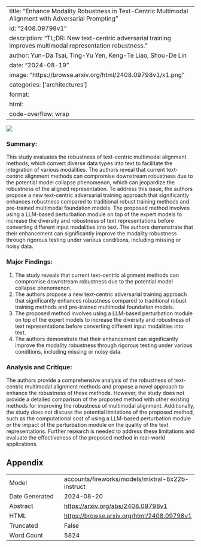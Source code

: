 
---
title: "Enhance Modality Robustness in Text-Centric Multimodal Alignment with Adversarial Prompting"
id: "2408.09798v1"
description: "TL;DR: New text-centric adversarial training improves multimodal representation robustness."
author: Yun-Da Tsai, Ting-Yu Yen, Keng-Te Liao, Shou-De Lin
date: "2024-08-19"
image: "https://browse.arxiv.org/html/2408.09798v1/x1.png"
categories: ['architectures']
format:
  html:
    code-overflow: wrap
---

![](https://browse.arxiv.org/html/2408.09798v1/x1.png)

### Summary:

This study evaluates the robustness of text-centric multimodal alignment methods, which convert diverse data types into text to facilitate the integration of various modalities. The authors reveal that current text-centric alignment methods can compromise downstream robustness due to the potential model collapse phenomenon, which can jeopardize the robustness of the aligned representation. To address this issue, the authors propose a new text-centric adversarial training approach that significantly enhances robustness compared to traditional robust training methods and pre-trained multimodal foundation models. The proposed method involves using a LLM-based perturbation module on top of the expert models to increase the diversity and robustness of text representations before converting different input modalities into text. The authors demonstrate that their enhancement can significantly improve the modality robustness through rigorous testing under various conditions, including missing or noisy data.

### Major Findings:

1. The study reveals that current text-centric alignment methods can compromise downstream robustness due to the potential model collapse phenomenon.
2. The authors propose a new text-centric adversarial training approach that significantly enhances robustness compared to traditional robust training methods and pre-trained multimodal foundation models.
3. The proposed method involves using a LLM-based perturbation module on top of the expert models to increase the diversity and robustness of text representations before converting different input modalities into text.
4. The authors demonstrate that their enhancement can significantly improve the modality robustness through rigorous testing under various conditions, including missing or noisy data.

### Analysis and Critique:

The authors provide a comprehensive analysis of the robustness of text-centric multimodal alignment methods and propose a novel approach to enhance the robustness of these methods. However, the study does not provide a detailed comparison of the proposed method with other existing methods for improving the robustness of multimodal alignment. Additionally, the study does not discuss the potential limitations of the proposed method, such as the computational cost of using a LLM-based perturbation module or the impact of the perturbation module on the quality of the text representations. Further research is needed to address these limitations and evaluate the effectiveness of the proposed method in real-world applications.

## Appendix

|          |          |
|----------|----------|
| Model     | accounts/fireworks/models/mixtral-8x22b-instruct       |
| Date Generated     | 2024-08-20       |
| Abstract | [https://arxiv.org/abs/2408.09798v1](https://arxiv.org/abs/2408.09798v1)        |
| HTML     | [https://browse.arxiv.org/html/2408.09798v1](https://browse.arxiv.org/html/2408.09798v1)       |
| Truncated       | False       |
| Word Count       | 5824       |